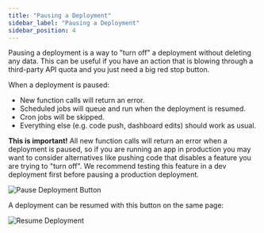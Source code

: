 ```yaml
---
title: "Pausing a Deployment"
sidebar_label: "Pausing a Deployment"
sidebar_position: 4
---
```


Pausing a deployment is a way to "turn off" a deployment without deleting any
data. This can be useful if you have an action that is blowing through a
third-party API quota and you just need a big red stop button.

When a deployment is paused:

- New function calls will return an error.
- Scheduled jobs will queue and run when the deployment is resumed.
- Cron jobs will be skipped.
- Everything else (e.g. code push, dashboard edits) should work as usual.

**This is important!** All new function calls will return an error when a
deployment is paused, so if you are running an app in production you may want to
consider alternatives like pushing code that disables a feature you are trying
to "turn off". We recommend testing this feature in a dev deployment first
before pausing a production deployment.

![Pause Deployment Button](/screenshots/pause_deployment.png)

A deployment can be resumed with this button on the same page:

![Resume Deployment](/screenshots/resume_deployment.png)
